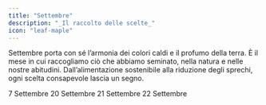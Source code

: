 ```yaml
---
title: "Settembre"
description: "_Il raccolto delle scelte_"
icon: "leaf-maple"
---
```


Settembre porta con sé l’armonia dei colori caldi e il profumo della terra. È il mese in cui raccogliamo ciò che abbiamo seminato, nella natura e nelle nostre abitudini. Dall’alimentazione sostenibile alla riduzione degli sprechi, ogni scelta consapevole lascia un segno.

<CardGroup cols="2">
  <Card title="Giornata internazionale dell'aria pulita" icon="windsock" color="#00bef9" horizontal href="/mesi/settembre/ariapulita">
    7 Settembre
  </Card>
  <Card title="World cleanup day" icon="broom" color="#00bef9" horizontal href="/mesi/settembre/cleanupday">
    20 Settembre
  </Card>
  <Card title="Giornata mondiale zero emissioni" icon="industry" color="#00bef9" horizontal href="mesi/settembre/zeroemissioni">
    21 Settembre
  </Card>
  <Card title="Giornata mondiale senza auto " icon="car-side" color="#00bef9" horizontal href="mesi/settembre/senzaauto">
    22 Settembre 
  </Card>
</CardGroup>